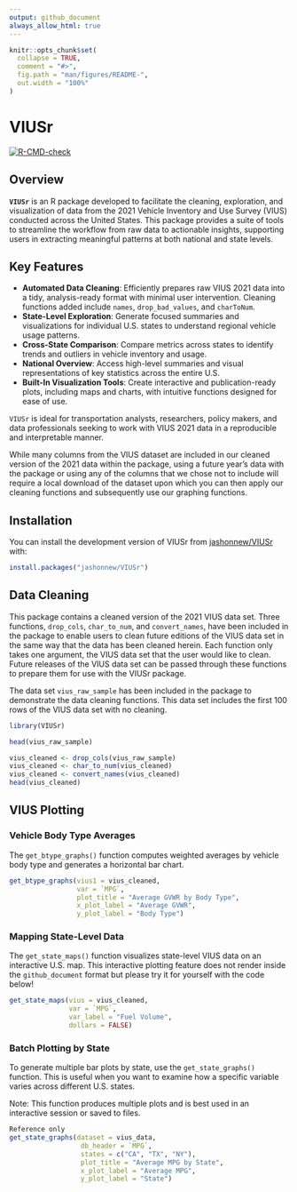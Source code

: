 ```yaml
---
output: github_document
always_allow_html: true
---
```


<!-- README.md is generated from README.Rmd. Please edit that file -->

```r
knitr::opts_chunk$set(
  collapse = TRUE,
  comment = "#>",
  fig.path = "man/figures/README-",
  out.width = "100%"
)
```


# VIUSr

<!-- badges: start -->
[![R-CMD-check](https://github.com/jashonnew/VIUSr/actions/workflows/R-CMD-check.yaml/badge.svg)](https://github.com/jashonnew/VIUSr/actions/workflows/R-CMD-check.yaml)
<!-- badges: end -->

## Overview

**`VIUSr`** is an R package developed to facilitate the cleaning, exploration, and visualization of data from the 2021 Vehicle Inventory and Use Survey (VIUS) conducted across the United States. This package provides a suite of tools to streamline the workflow from raw data to actionable insights, supporting users in extracting meaningful patterns at both national and state levels.

## Key Features

- **Automated Data Cleaning**: Efficiently prepares raw VIUS 2021 data into a tidy, analysis-ready format with minimal user intervention. Cleaning functions added include `names`, `drop_bad_values`, and `charToNum`.
- **State-Level Exploration**: Generate focused summaries and visualizations for individual U.S. states to understand regional vehicle usage patterns.
- **Cross-State Comparison**: Compare metrics across states to identify trends and outliers in vehicle inventory and usage.
- **National Overview**: Access high-level summaries and visual representations of key statistics across the entire U.S.
- **Built-In Visualization Tools**: Create interactive and publication-ready plots, including maps and charts, with intuitive functions designed for ease of use.

`VIUSr` is ideal for transportation analysts, researchers, policy makers, and data professionals seeking to work with VIUS 2021 data in a reproducible and interpretable manner.

While many columns from the VIUS dataset are included in our cleaned version of the 2021 data within the package, using a future year's data with the package or using any of the columns that we chose not to include will require a local download of the dataset upon which you can then apply our cleaning functions and subsequently use our graphing functions. 


## Installation

You can install the development version of VIUSr from [jashonnew/VIUSr](https://github.com/jashonnew/VIUSr) with:

``` r
install.packages("jashonnew/VIUSr")
```

## Data Cleaning

This package contains a cleaned version of the 2021 VIUS data set. Three functions, `drop_cols`, `char_to_num`, and `convert_names`, have been included in the package to enable users to clean future editions of the VIUS data set in the same way that the data has been cleaned herein. Each function only takes one argument, the VIUS data set that the user would like to clean. Future releases
of the VIUS data set can be passed through these functions to prepare them for
use with the VIUSr package.

The data set `vius_raw_sample` has been included in the package to demonstrate
the data cleaning functions. This data set includes the first 100 rows of the
VIUS data set with no cleaning.

```r
library(VIUSr)

head(vius_raw_sample)

vius_cleaned <- drop_cols(vius_raw_sample)
vius_cleaned <- char_to_num(vius_cleaned)
vius_cleaned <- convert_names(vius_cleaned)
head(vius_cleaned)
```


## VIUS Plotting

### Vehicle Body Type Averages
The `get_btype_graphs()` function computes weighted averages by vehicle body type and generates a horizontal bar chart.

```r
get_btype_graphs(vius1 = vius_cleaned,
                 var = `MPG`,
                 plot_title = "Average GVWR by Body Type",
                 x_plot_label = "Average GVWR",
                 y_plot_label = "Body Type")
```

### Mapping State-Level Data

The `get_state_maps()` function visualizes state-level VIUS data on an interactive U.S. map. This interactive plotting feature does not render inside the `github_document` format but please try it for yourself with the code below!

```r
get_state_maps(vius = vius_cleaned,
               var = `MPG`,
               var_label = "Fuel Volume",
               dollars = FALSE)
```


### Batch Plotting by State

To generate multiple bar plots by state, use the `get_state_graphs()` function. This is useful when you want to examine how a specific variable varies across different U.S. states.

Note: This function produces multiple plots and is best used in an interactive session or saved to files.

```r
Reference only
get_state_graphs(dataset = vius_data,
                  db_header = `MPG`,
                  states = c("CA", "TX", "NY"),
                  plot_title = "Average MPG by State",
                  x_plot_label = "Average MPG",
                  y_plot_label = "State")

```
